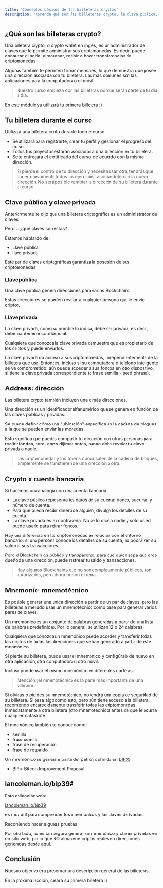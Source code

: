 ---
title: 'Conceptos básicos de las billeteras cryptos'
description: 'Aprenda qué son las billeteras crypto, la clave pública, la clave privada y el mnemónico'
---

## ¿Qué son las billeteras crypto?

Una billetera crypto, o crypto wallet en inglés,
es un administrador de claves que le permite administrar sus criptomonedas.
Es decir, puede consultar el saldo, almacenar, recibir o hacer transferencias de criptomonedas.

Algunas también te permiten firmar mensajes,
lo que demuestra que posee una dirección asociada con tu billetera.
Las más comunes son las aplicaciones para la computadora o el móvil.

> Nuestro curso empieza con las billeteras porque serán parte de tu día a día.

En este módulo ya utilizará tu primera billetera :)

## Tu billetera durante el curso

Utilizará una billetera cripto durante todo el curso.

- Se utilizará para registrarte, crear tu perfil y gestionar el progreso del curso.
- Todos tus proyectos estarán asociados a una dirección en tu billetera.
- Se te entregará el certificado del curso, de acuerdo con la misma dirección.

> Si pierde el control de tu dirección y necesita usar otra,
> tendrás que hacer nuevamente todos los ejercicios, asociándote con la nueva dirección.
> No será posible cambiar la dirección de su billetera durante el curso.

## Clave pública y clave privada

Anteriormente se dijo que una billetera criptográfica es un administrador de claves.

Pero ... ¿qué claves son estas?

Estamos hablando de:

- Llave pública
- llave privada

Este par de claves criptográficas garantiza la posesión de sus criptomonedas.

### Llave pública

Una clave pública genera direcciones para varias Blockchains.

Estas direcciones se pueden revelar a cualquier persona que le envíe criptos.

### Llave privada

La clave privada, como su nombre lo indica, debe ser privada,
es decir, debe mantenerse confidencial.

Cualquiera que conozca la clave privada demuestra que es propietario de los criptos y puede enviarlos.

La clave privada da acceso a sus criptomonedas,
independientemente de la billetera que use.
Entonces, incluso si su computadora o teléfono inteligente se ve comprometido,
aún puede acceder a sus fondos en otro dispositivo,
si tiene la clave privada correspondiente (o frase semilla - seed phrase).

## Address: dirección

Las billetera crypto también incluyen una o más direcciones.

Una dirección es un identificador alfanumérico que se genera en función de las claves públicas / privadas.

Se puede definir cómo una "ubicación" específica en la cadena de bloques a la que se pueden enviar las monedas.

Esto significa que puedes compartir tu dirección con otras personas para recibir fondos,
pero, como dijimos antes, nunca debe revelar tu clave privada a nadie.

> Las criptomonedas y los tokens nunca salen de la cadena de bloques,
> simplemente se transfieren de una dirección a otra.

## Crypto x cuenta bancaria

Si hacemos una analogía con una cuenta bancaria:

- La clave pública representa los datos de su cuenta: banco, sucursal y número de cuenta.
- Para que pueda recibir dinero de alguien, divulga los detalles de su cuenta.
- La clave privada es su contraseña.
No se lo dice a nadie y solo usted puede usarlo para retirar fondos.

Hay una diferencia en las criptomonedas en relación con el entorno bancario:
si una persona conoce los detalles de su cuenta, no podrá ver su saldo ni sus transacciones.

Pero el Blockchain es público y transparente,
para que quien sepa que eres dueño de una dirección,
puede rastrear tu saldo y transacciones.

> Hay algunos Blockchains que no son completamente públicos, son autorizados, pero ahora no son el tema.

## Mnemonic: mnemotécnico

Es posible generar una única dirección a partir de un par de claves,
pero las billeteras a menudo usan un mnemotécnico como base para generar varios pares de claves.

Un mnemónico es un conjunto de palabras generadas a partir de una lista de palabras predefinidas.
Por lo general, se utilizan 12 o 24 palabras.

Cualquiera que conozca un mnemónico puede acceder y
transferir todas las criptos de todas las direcciones que se han generado a partir de este menmónico.

Si pierde su billetera, puede usar el mnemónico y
configúralo de nuevo en otra aplicación, otra computadora u otro móvil.

Incluso puede usar el mismo mnemónico en diferentes carteras.

> Atención: ¡el mnemotécnico es la parte más importante de una billetera!

Si olvidas o pierdes su mnemotécnico, no tendrá una copia de seguridad de su billetera.
Si pasa algo como esto, pero aún tiene acceso a la billetera,
recomiendo encarecidamente transferir todas las criptomonedas inmediatamente a otra billetera (otro mnemotécnico)
antes de que le ocurra cualquier catástrofe.

El mnemónico también se conoce como:

- semilla
- frase semilla
- frase de recuperación
- frase de respaldo

Un mnemónico se genera a partir del patrón definido en
[BIP39](https://github.com/bitcoin/bips/blob/master/bip-0039.mediawiki)

- BIP = Bitcoin Improvement Proposal

## iancoleman.io/bip39#

Esta aplicación web:

[iancoleman.io/bip39](https://iancoleman.io/bip39/)

es muy útil para comprender los mnemónicos y las claves derivadas.

Recomiendo hacer algunas pruebas.

Por otro lado, no es tan seguro generar un mnemónico y claves privadas en un sitio web,
por lo que NO almacene criptos reales en direcciones generadas desde aquí.

## Conclusión

Nuestro objetivo era presentar una descripción general de las billeteras.

En la próxima lección, creará su primera billetera :)
